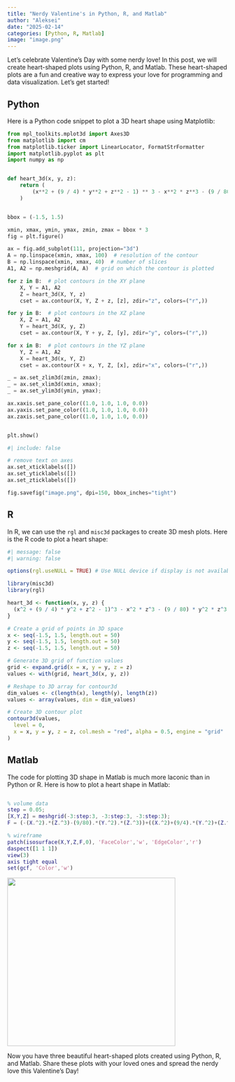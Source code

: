 ```yaml
---
title: "Nerdy Valentine's in Python, R, and Matlab"
author: "Aleksei"
date: "2025-02-14"
categories: [Python, R, Matlab]
image: "image.png"
---
```


Let's celebrate Valentine's Day with some nerdy love! In this post, we
will create heart-shaped plots using Python, R, and Matlab. These
heart-shaped plots are a fun and creative way to express your love for
programming and data visualization. Let's get started!

## Python

Here is a Python code snippet to plot a 3D heart shape using Matplotlib:

```python

from mpl_toolkits.mplot3d import Axes3D
from matplotlib import cm
from matplotlib.ticker import LinearLocator, FormatStrFormatter
import matplotlib.pyplot as plt
import numpy as np


def heart_3d(x, y, z):
    return (
        (x**2 + (9 / 4) * y**2 + z**2 - 1) ** 3 - x**2 * z**3 - (9 / 80) * y**2 * z**3
    )


bbox = (-1.5, 1.5)

xmin, xmax, ymin, ymax, zmin, zmax = bbox * 3
fig = plt.figure()

ax = fig.add_subplot(111, projection="3d")
A = np.linspace(xmin, xmax, 100)  # resolution of the contour
B = np.linspace(xmin, xmax, 40)  # number of slices
A1, A2 = np.meshgrid(A, A)  # grid on which the contour is plotted

for z in B:  # plot contours in the XY plane
    X, Y = A1, A2
    Z = heart_3d(X, Y, z)
    cset = ax.contour(X, Y, Z + z, [z], zdir="z", colors=("r",))

for y in B:  # plot contours in the XZ plane
    X, Z = A1, A2
    Y = heart_3d(X, y, Z)
    cset = ax.contour(X, Y + y, Z, [y], zdir="y", colors=("r",))

for x in B:  # plot contours in the YZ plane
    Y, Z = A1, A2
    X = heart_3d(x, Y, Z)
    cset = ax.contour(X + x, Y, Z, [x], zdir="x", colors=("r",))

_ = ax.set_zlim3d(zmin, zmax);
_ = ax.set_xlim3d(xmin, xmax);
_ = ax.set_ylim3d(ymin, ymax);

ax.xaxis.set_pane_color((1.0, 1.0, 1.0, 0.0))
ax.yaxis.set_pane_color((1.0, 1.0, 1.0, 0.0))
ax.zaxis.set_pane_color((1.0, 1.0, 1.0, 0.0))


plt.show()

```

```python
#| include: false

# remove text on axes
ax.set_xticklabels([])
ax.set_yticklabels([])
ax.set_zticklabels([])

fig.savefig("image.png", dpi=150, bbox_inches="tight")

```

## R

In R, we can use the `rgl` and `misc3d` packages to create 3D mesh
plots. Here is the R code to plot a heart shape:

```r
#| message: false
#| warning: false

options(rgl.useNULL = TRUE) # Use NULL device if display is not available

library(misc3d)
library(rgl)

heart_3d <- function(x, y, z) {
  (x^2 + (9 / 4) * y^2 + z^2 - 1)^3 - x^2 * z^3 - (9 / 80) * y^2 * z^3
}

# Create a grid of points in 3D space
x <- seq(-1.5, 1.5, length.out = 50)
y <- seq(-1.5, 1.5, length.out = 50)
z <- seq(-1.5, 1.5, length.out = 50)

# Generate 3D grid of function values
grid <- expand.grid(x = x, y = y, z = z)
values <- with(grid, heart_3d(x, y, z))

# Reshape to 3D array for contour3d
dim_values <- c(length(x), length(y), length(z))
values <- array(values, dim = dim_values)

# Create 3D contour plot
contour3d(values,
  level = 0,
  x = x, y = y, z = z, col.mesh = "red", alpha = 0.5, engine = "grid"
)
```

## Matlab

The code for plotting 3D shape in Matlab is much more laconic than in Python or R. Here
is how to plot a heart shape in Matlab:

``` matlab

% volume data
step = 0.05;
[X,Y,Z] = meshgrid(-3:step:3, -3:step:3, -3:step:3);
F = (-(X.^2).*(Z.^3)-(9/80).*(Y.^2).*(Z.^3))+((X.^2)+(9/4).*(Y.^2)+(Z.^2)-1).^3;

% wireframe
patch(isosurface(X,Y,Z,F,0), 'FaceColor','w', 'EdgeColor','r')
daspect([1 1 1])
view(3)
axis tight equal
set(gcf, 'Color','w')
```

![](matlab-heart.png){fig-align="center" width="4in"}

Now you have three beautiful heart-shaped plots created using Python, R,
and Matlab. Share these plots with your loved ones and spread the nerdy
love this Valentine's Day!
